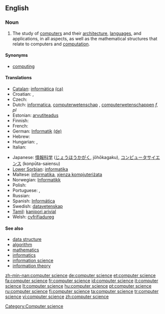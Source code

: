 ==English==
{{wikipedia}}

===Noun===
{{en-noun|sg=[[computer]] [[science]]|-}}

# The study of [[computer]]s and their [[computer architecture|architecture]], [[computer language|languages]], and applications, in all aspects, as well as the mathematical structures that relate to computers and [[computation]].

====Synonyms====
* [[computing]]

====Translations====
{{trans-top|study of computers and their architecture}}
* [[Catalan]]: [[informàtica]] {{f}} [[:ca:informàtica|(ca)]]
* Croatian: {{t+|hr|računarstvo|n}}, {{t-|hr|računarska znanost}}
* Czech: {{t+|cs|informatika|f}}
* Dutch: [[informatica]], [[computerwetenschap]] {{f}}, [[computerwetenschappen]] ''f, pl''
* Estonian: [[arvutiteadus]]
* Finnish: {{t+|fi|tietojenkäsittelytiede}}
* French: {{t+|fr|informatique|f}}
* German: [[Informatik]] {{f}} [[:de:Informatik|(de)]]
* Hebrew: {{t+|he|מדעי המחשב}}
* Hungarian: {{t+|hu|informatika}}, {{t|hu|számítástudomány}}
* Italian: {{t+|it|informatica|f}}
{{trans-mid}}
* Japanese: [[情報科学]] ([[じょうほうかがく]], jōhōkagaku), [[コンピュータサイエンス]] (konpūta-saiensu)
* [[Lower Sorbian]]: [[informatika]] {{f}}
* Maltese: [[informatika]], [[xjenza kompjuteriżata]]
* Norwegian: [[Informatikk]]
* Polish: {{t+|pl|informatyka|f}}
* Portuguese: {{t|pt|ciência da computação|f}}, {{t+|pt|informática|f}}
* Russian: {{t|ru|информатика|f|sc=Cyrl}}
* Spanish: [[Informática]]
* Swedish: [[datavetenskap]]
* [[Tamil]]: [[kanipori arivial]]
* Welsh: [[cyfrifiadureg]] {{f}}
{{trans-bottom}}

====See also====
* [[data structure]]
* [[algorithm]]
* [[mathematics]]
* [[informatics]]
* [[information science]]
* [[information theory]]

[[Category:Computer science]]

[[zh-min-nan:computer science]]
[[de:computer science]]
[[et:computer science]]
[[fa:computer science]]
[[fr:computer science]]
[[id:computer science]]
[[it:computer science]]
[[lt:computer science]]
[[hu:computer science]]
[[pt:computer science]]
[[ru:computer science]]
[[fi:computer science]]
[[ta:computer science]]
[[tr:computer science]]
[[vi:computer science]]
[[zh:computer science]]
